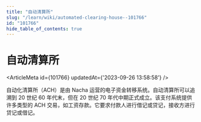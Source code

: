 ```yaml
---
title: "自动清算所"
slug: "/learn/wiki/automated-clearing-house--101766"
id: "101766"
hide_table_of_contents: true
---
```



# 自动清算所

<ArticleMeta id={101766} updatedAt={'2023-09-26 13:58:58'} />
<div className='border-solid border-b border-t-0 my-4 border-[var(--ifm-color-gray-300)]' />

自动化清算所（ACH）是由 Nacha 运营的电子资金转移系统。自动清算所可以追溯到 20 世纪 60 年代末，但在 20 世纪 70 年代中期正式成立。该支付系统提供许多类型的 ACH 交易，如工资存款。它要求付款人进行借记或贷记，接收方进行贷记或借记。
